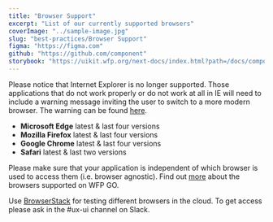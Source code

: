 ```yaml
---
title: "Browser Support"
excerpt: "List of our currently supported browsers"
coverImage: "../sample-image.jpg"
slug: "best-practices/Browser Support"
figma: "https://figma.com"
github: "https://github.com/component"
storybook: "https://uikit.wfp.org/next-docs/index.html?path=/docs/components-button--button-regular"
---
```


<Callout kind="warning" title="Internet Explorer support">

Please notice that Internet Explorer is no longer supported. Those applications that do not work properly or do not work at all in IE will need to include a warning message inviting the user to switch to a more modern browser.
The warning can be found [here]('Design|Templates', "Browser Warning").

</Callout>

<DoUse title="The following browsers are supported">

- **Microsoft Edge** latest & last four versions
- **Mozilla Firefox** latest & last four versions
- **Google Chrome** latest & last four versions
- **Safari** latest & last two versions

</DoUse>

Please make sure that your application is independent of which browser is used to access them (i.e. browser agnostic).
Find out [more](http://newgo.wfp.org/documents/software-solutions-technology-stack) about the browsers supported on WFP GO.

<Callout title="Browserstack">

Use [BrowserStack](https://www.browserstack.com/) for testing different
browsers in the cloud. To get access please ask in the #ux-ui channel on
Slack.

</Callout>

